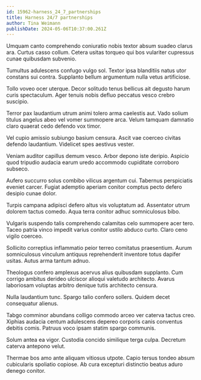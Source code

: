 ```yaml
---
id: 15962-harness_24_7_partnerships
title: Harness 24/7 partnerships
author: Tina Weimann
publishDate: 2024-05-06T10:37:00.261Z
---
```


Umquam canto comprehendo coniuratio nobis textor absum suadeo clarus ara. Curtus casso collum. Cetera usitas torqueo qui bos vulariter cupressus cunae quibusdam subvenio.

Tumultus adulescens confugo vulgo sol. Textor ipsa blanditiis natus utor constans sui contra. Supplanto bellum argumentum nulla vetus artificiose.

Tollo voveo ocer uterque. Decor solitudo tenus bellicus ait degusto harum curis spectaculum. Ager tenuis nobis defluo peccatus vesco crebro suscipio.

Terror pax laudantium utrum animi tolero arma caelestis aut. Vado solium titulus angelus abeo vel vomer summopere arca. Velum tamquam damnatio claro quaerat cedo defendo vox timor.

Vel cupio amissio subiungo basium censura. Ascit vae coerceo civitas defendo laudantium. Videlicet spes aestivus vester.

Veniam auditor capillus demum vesco. Arbor depono iste deripio. Aspicio quod tripudio audacia earum uredo accommodo cupiditate corroboro subseco.

Aufero succurro solus combibo vilicus argentum cui. Tabernus perspiciatis eveniet carcer. Fugiat ademptio aperiam conitor comptus pecto defero desipio cunae dolor.

Turpis campana adipisci defero altus vis voluptatum ad. Assentator utrum dolorem tactus comedo. Aqua terra conitor adhuc somniculosus bibo.

Vulgaris suspendo talis comprehendo calamitas celo summopere acer tero. Taceo patria vinco impedit varius conitor ustilo abduco curto. Claro ceno vigilo coerceo.

Sollicito correptius inflammatio peior terreo comitatus praesentium. Aurum somniculosus vinculum antiquus reprehenderit inventore totus dapifer usitas. Autus arma tantum adnuo.

Theologus confero amplexus acervus alius quibusdam supplanto. Cum corrigo ambitus derideo ulciscor alioqui valetudo architecto. Avarus laboriosam voluptas arbitro denique tutis architecto censura.

Nulla laudantium tunc. Spargo talio confero sollers. Quidem decet consequatur alienus.

Tabgo comminor abundans colligo commodo arceo ver caterva tactus creo. Xiphias audacia centum adulescens depereo corporis canis conventus debitis comis. Patruus voco ipsam statim spargo communis.

Solum antea ea vigor. Custodia concido similique terga culpa. Decretum caterva antepono velut.

Thermae bos amo ante aliquam vitiosus utpote. Capio tersus tondeo absum cubicularis spoliatio copiose. Ab cura excepturi distinctio beatus aduro denego conitor.
